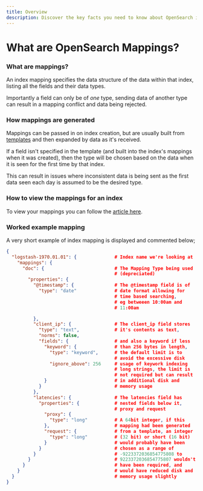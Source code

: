 ```yaml
---
title: Overview
description: Discover the key facts you need to know about OpenSearch index mappings in this helpful guide from Logit.io
---
```


# What are OpenSearch Mappings?

### What are mappings?
An index mapping specifies the data structure of the data within that index, listing all the fields and their data types.

Importantly a field can only be of *one* type, sending data of another type can result in a mapping conflict and data being rejected.

### How mappings are generated
Mappings can be passed in on index creation, but are usually built from [templates](/log-management/opensearch/index-management/index-templates) and then expanded by data as it's received.

If a field isn't specified in the template (and built into the index's mappings when it was created), then the type will be chosen based on the data when it is seen for the first time by that index.

This can result in issues where inconsistent data is being sent as the first data seen each day is assumed to be the desired type.

### How to view the mappings for an index
To view your mappings you can follow the [article here](/log-management/opensearch/index-management/mapping/viewing-mappings).

### Worked example mapping
A very short example of index mapping is displayed and commented below;

```json copy showLineNumbers
{
  "logstash-1970.01.01": {              # Index name we're looking at 
    "mappings": {
      "doc": {                          # The Mapping Type being used 
                                        # (depreciated)
        "properties": {
          "@timestamp": {               # The @timestamp field is of
            "type": "date"              # date format allowing for
                                        # time based searching, 
                                        # eg betweeen 10:00am and 
                                        # 11:00am

          },
          "client_ip": {                # The client_ip field stores 
            "type": "text",             # it's contents as text,
            "norms": false,
            "fields": {                 # and also a keyword if less
              "keyword": {              # than 256 bytes in length, 
                "type": "keyword",      # the default limit is to 
                                        # avoid the excessive disk
                "ignore_above": 256     # usage of keywork indexing 
                                        # long strings, the limit is
                                        # not required but can result
              }                         # in additional disk and 
            }                           # memory usage
          },
          "latencies": {                # The latencies field has 
            "properties": {             # nested fields below it,
                                        # proxy and request
              "proxy": {
                "type": "long"          # A 64bit integer, if this
              },                        # mapping had been generated
              "request": {              # from a template, an integer
                "type": "long"          # (32 bit) or short (16 bit) 
              }                         # would probably have been
            }                           # chosen as a range of
          }                             # -9223372036854775808 to
        }                               # 9223372036854775807 wouldn't
      }                                 # have been required, and
    }                                   # would have reduced disk and
  }                                     # memory usage slightly
}
```